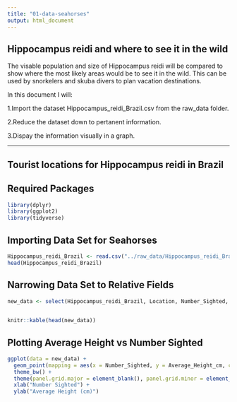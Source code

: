 ```yaml
---
title: "01-data-seahorses"
output: html_document 
---
```


## **Hippocampus reidi and where to see it in the wild**

The visable population and size of Hippocampus reidi will be compared to show where the most likely areas would be to see it 
in the wild. This can be used by snorkelers and skuba divers to plan
vacation destinations. 

In this document I will:

1.Import the dataset Hippocampus_reidi_Brazil.csv from the raw_data folder. 

2.Reduce the dataset down to pertanent information.

3.Dispay the information visually in a graph.

---

## Tourist locations for Hippocampus reidi in Brazil

## Required Packages

```r
library(dplyr)
library(ggplot2)
library(tidyverse)
```

## Importing Data Set for Seahorses

```r
Hippocampus_reidi_Brazil <- read.csv("../raw_data/Hippocampus_reidi_Brazil.csv")
head(Hippocampus_reidi_Brazil)
```

## Narrowing Data Set to Relative Fields

```r
new_data <- select(Hippocampus_reidi_Brazil, Location, Number_Sighted, Average_Height_cm) 
   

knitr::kable(head(new_data))
```

## Plotting Average Height vs Number Sighted

```r
ggplot(data = new_data) + 
  geom_point(mapping = aes(x = Number_Sighted, y = Average_Height_cm, color = Location)) +
  theme_bw() +
  theme(panel.grid.major = element_blank(), panel.grid.minor = element_blank()) +
  xlab("Number Sighted") +
  ylab("Average Height (cm)") 
```



